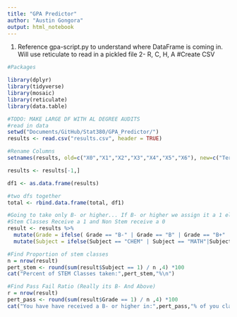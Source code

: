 ```yaml
---
title: "GPA Predictor"
author: "Austin Gongora"
output: html_notebook
---
```


1. Reference gpa-script.py to understand where DataFrame is coming in. Will use reticulate to read in a pickled file
2- R, C, H, A
#Create CSV
```r
#Packages

library(dplyr)
library(tidyverse)
library(mosaic)
library(reticulate)
library(data.table)

#TODO: MAKE LARGE DF WITH AL DEGREE AUDITS 
#read in data
setwd("Documents/GitHub/Stat380/GPA_Predictor/")
results <- read.csv("results.csv", header = TRUE)

#Rename Columns 
setnames(results, old=c("X0","X1","X2","X3","X4","X5","X6"), new=c("Term","Subject", "Catalog Nbr","Course Title","Grade"," Units","Type"))

results <- results[-1,]

df1 <- as.data.frame(results)

#two dfs together 
total <- rbind.data.frame(total, df1)

```


```r
#Going to take only B- or higher... If B- or higher we assign it a 1 else its a 0
#Stem Classes Receive a 1 and Non Stem receive a 0
result <- results %>%
  mutate(Grade = ifelse( Grade == "B-" | Grade == "B" | Grade == "B+" | Grade == "A-" | Grade == "A", 1,0)) %>%
  mutate(Subject = ifelse(Subject == "CHEM" | Subject == "MATH"|Subject == "STAT" | Subject == "MICRB" | Subject == "BIOL" | Subject == "ASTRO" | Subject == "CMPSC" | Subject == "DS", 1,0))

#Find Proportion of stem classes 
n = nrow(result)
pert_stem <- round(sum(result$Subject == 1) / n ,4) *100 
cat("Percent of STEM Classes taken:",pert_stem,"%\n")

#Find Pass Fail Ratio (Really its B- And Above)
r = nrow(result)
pert_pass <- round(sum(result$Grade == 1) / n ,4) *100 
cat("You have have received a B- or higher in:",pert_pass,"% of you classes\n")


```






